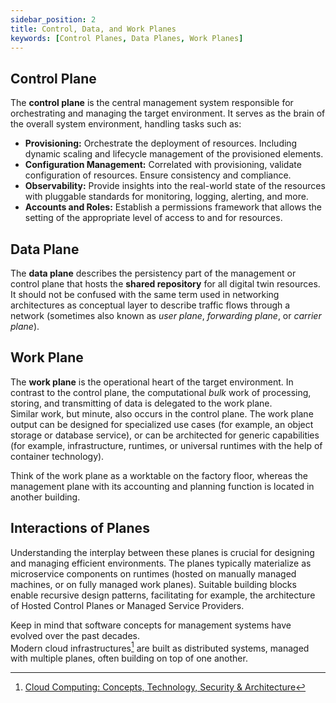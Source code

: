 ```yaml
---
sidebar_position: 2
title: Control, Data, and Work Planes
keywords: [Control Planes, Data Planes, Work Planes]
---
```


## Control Plane

The **control plane** is the central management system responsible for orchestrating and managing the target environment. It serves as the brain of the overall system environment, handling tasks such as:
- **Provisioning:** Orchestrate the deployment of resources. Including dynamic scaling and lifecycle management of the provisioned elements.
- **Configuration Management:** Correlated with provisioning, validate configuration of resources. Ensure consistency and compliance.
- **Observability:** Provide insights into the real-world state of the resources with pluggable standards for monitoring, logging, alerting, and more.
- **Accounts and Roles:** Establish a permissions framework that allows the setting of the appropriate level of access to and for resources.


## Data Plane

The **data plane** describes the persistency part of the management or control plane that hosts the **shared repository** for all digital twin resources.  
It should not be confused with the same term used in networking architectures as conceptual layer to describe traffic flows through a network (sometimes also known as *user plane*, *forwarding plane*, or *carrier plane*).


## Work Plane

The **work plane** is the operational heart of the target environment. In contrast to the control plane, the computational *bulk* work of processing, storing, and transmitting of data is delegated to the work plane.  
Similar work, but minute, also occurs in the control plane. The work plane output can be designed for specialized use cases (for example, an object storage or database service), or can be architected for generic capabilities (for example, infrastructure, runtimes, or universal runtimes with the help of container technology).

Think of the work plane as a worktable on the factory floor, whereas the management plane with its accounting and planning function is located in another building.

<ApeiroFigure src="/control-planes/img/cpwp.svg"
  alt="Control and work planes"
  caption="Control and work planes"
  width="100%"/>


## Interactions of Planes

Understanding the interplay between these planes is crucial for designing and managing efficient environments. The planes typically materialize as microservice components on runtimes (hosted on manually managed machines, or on fully managed work planes). Suitable building blocks enable recursive design patterns, facilitating for example, the architecture of Hosted Control Planes or Managed Service Providers.

<ApeiroFigure src="/control-planes/img/cpwp-recursive.svg"
  alt="Recursive building blocks"
  caption="Recursive building blocks"
  width="100%"/>

Keep in mind that software concepts for management systems have evolved over the past decades.  
Modern cloud infrastructures[^1] are built as distributed systems, managed with multiple planes, often building on top of one another.

[^1]: [Cloud Computing: Concepts, Technology, Security & Architecture](https://www.amazon.com/Cloud-Computing-Technology-Architecture-Enterprise-dp-0138052255/dp/0138052255)